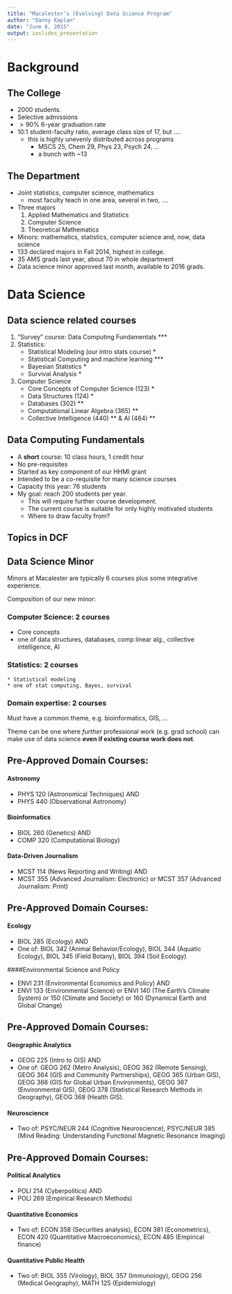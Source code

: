 ```yaml
---
title: "Macalester’s (Evolving) Data Science Program"
author: "Danny Kaplan"
date: "June 6, 2015"
output: ioslides_presentation
---
```


# Background

## The College

* 2000 students. 
* Selective admissions
* $> 90$% 6-year graduation rate
* 10:1 student-faculty ratio, average class size of 17, but ....
    * this is highly unevenly distributed across programs
        * MSCS 25, Chem 29, Phys 23, Psych 24, ...
        * a bunch with ~13
    
## The Department

* Joint statistics, computer science, mathematics
    * most faculty teach in one area, several in two, ....
* Three majors
    1. Applied Mathematics and Statistics
    2. Computer Science
    3. Theoretical Mathematics
* Minors: mathematics, statistics, computer science and, now, data science
* 133 declared majors in Fall 2014, highest in college.
* 35 AMS grads last year, about 70 in whole department
* Data science minor approved last month, available to 2016 grads.

# Data Science

## Data science related courses

1. "Survey" course: Data Computing Fundamentals ***
2. Statistics:
    * Statistical Modeling (our intro stats course) *
    * Statistical Computing and machine learning ***
    * Bayesian Statistics *
    * Survival Analysis *
3. Computer Science
    * Core Concepts of Computer Science (123) *
    * Data Structures (124) *
    * Databases (302) **
    * Computational Linear Algebra (365) ** 
    * Collective Intelligence (440) ** & AI (484) **

## Data Computing Fundamentals

* A **short** course: 10 class hours, 1 credit hour
* No pre-requisites
* Started as key component of our HHMI grant
* Intended to be a co-requisite for many science courses
* Capacity this year: 76 students 
* My goal: reach 200 students per year.
    * This will require further course development.
    * The current course is suitable for only highly motivated students
    * Where to draw faculty from? 
    
## Topics in DCF

## Data Science Minor

Minors at Macalester are typically 6 courses plus some integrative experience.

Composition of our new minor:

### Computer Science: 2 courses

* Core concepts
* one of data structures, databases, comp linear alg., collective intelligence, AI

### Statistics: 2 courses
    * Statistical modeling
    * one of stat computing, Bayes, survival 

### Domain expertise: 2 courses

Must have a common theme, e.g. bioinformatics, GIS, ...

Theme can be one where *further* professional work (e.g. grad school) can make use of data science **even if existing course work does not**.

## Pre-Approved Domain Courses:

#### Astronomy

* PHYS 120 (Astronomical Techniques) AND
* PHYS 440 (Observational Astronomy)

#### Bioinformatics

* BIOL 260 (Genetics) AND 
* COMP 320 (Computational Biology)

#### Data-Driven Journalism

* MCST 114 (News Reporting and Writing) AND
* MCST 355 (Advanced Journalism: Electronic) or MCST 357 (Advanced Journalism: Print)

## Pre-Approved Domain Courses:

#### Ecology

* BIOL 285 (Ecology) AND
* One of: BIOL 342 (Animal Behavior/Ecology), BIOL 344 (Aquatic Ecology), BIOL 345 (Field Botany), BIOL 394 (Soil Ecology)

####Environmental Science and Policy

* ENVI 231 (Environmental Economics and Policy) AND
* ENVI 133 (Environmental Science) or ENVI 140 (The Earth’s Climate System) or 150 (Climate and Society) or 160 (Dynamical Earth and Global Change) 

## Pre-Approved Domain Courses:

#### Geographic Analytics

* GEOG 225 (Intro to GIS) AND
* One of: GEOG 262 (Metro Analysis), GEOG 362 (Remote Sensing), GEOG 364 (GIS and Community Partnerships), GEOG 365 (Urban GIS), GEOG 366 (GIS for Global Urban Environments), GEOG 367 (Environmental GIS), GEOG 378 (Statistical Research Methods in Geography), GEOG 368 (Health GIS).

#### Neuroscience

* Two of: PSYC/NEUR 244 (Cognitive Neuroscience), PSYC/NEUR 385 (Mind Reading: Understanding Functional Magnetic Resonance Imaging)

## Pre-Approved Domain Courses:

#### Political Analytics

* POLI 214 (Cyberpolitics) AND
* POLI 269 (Empirical Research Methods)

#### Quantitative Economics

* Two of: ECON 358 (Securities analysis), ECON 381 (Econometrics), ECON 420 (Quantitative Macroeconomics), ECON 485 (Empirical finance)

#### Quantitative Public Health

* Two of: BIOL 355 (Virology), BIOL 357 (Immunology), GEOG 256 (Medical Geography), MATH 125 (Epidemiology)
